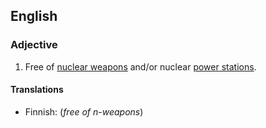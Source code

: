 ==English==
{{wikipedia|nuclear-free zone}}

===Adjective===
{{en-adj|-}}

# Free of [[nuclear weapon]]s and/or nuclear [[power station]]s.

====Translations====
{{top}}
* Finnish: {{t|fi|ydinaseeton}} (''free of n-weapons'')
{{mid}}
{{bottom}}